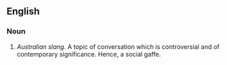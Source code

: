 ==English==

===Noun===
{{en-noun}}

# ''Australian slang.'' A topic of conversation which is controversial and of contemporary significance. Hence, a social gaffe.
{{count page|[[Wiktionary:Page count]]}}